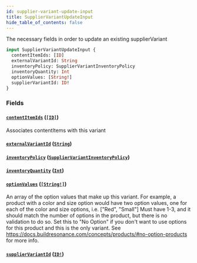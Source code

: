 ```yaml
---
id: supplier-variant-update-input
title: SupplierVariantUpdateInput
hide_table_of_contents: false
---
```



The necessary fields in order to update an existing supplierVariant

```graphql
input SupplierVariantUpdateInput {
  contentItemIds: [ID]
  externalVariantId: String
  inventoryPolicy: SupplierVariantInventoryPolicy
  inventoryQuantity: Int
  optionValues: [String!]
  supplierVariantId: ID!
}
```


### Fields

#### [`contentItemIds`](#) ([`[ID]`](/supply/api/graphql-admin/reference/scalars/id))

Associates contentItems with this variant


#### [`externalVariantId`](#) ([`String`](/supply/api/graphql-admin/reference/scalars/string))




#### [`inventoryPolicy`](#) ([`SupplierVariantInventoryPolicy`](/supply/api/graphql-admin/reference/enums/supplier-variant-inventory-policy))




#### [`inventoryQuantity`](#) ([`Int`](/supply/api/graphql-admin/reference/scalars/int))




#### [`optionValues`](#) ([`[String!]`](/supply/api/graphql-admin/reference/scalars/string))

An array of the option values that make up this variant.
For example, a product with a color and size option would have two option values,
one for each of the color and size options, i.e. ["Red", "Small"]
Must have 1-3, and it should match the number of options in the product, but there is no validation to do so.
Set this to "No Option" if you don't want to use options for this product and this is the only variant.
See https://docs.buildresonance.com/concepts/products/#no-option-products for more info.


#### [`supplierVariantId`](#) ([`ID!`](/supply/api/graphql-admin/reference/scalars/id))







